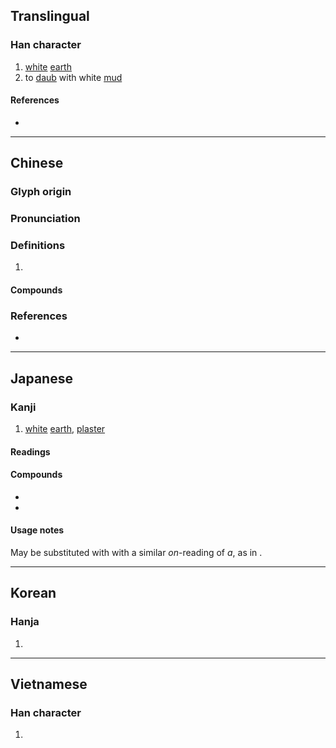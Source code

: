 {{also|垩|聖}}
{{character info/new}}
==Translingual==

===Han character===
{{Han char|rn=32|rad=土|as=08|sn=11|four=10104|canj=MMG|ids=⿱亞土}}

# [[white]] [[earth]]
# to [[daub]] with white [[mud]]

====References====
* {{Han ref|kx=0232.080|dkj=05215|dj=0469.100|hdz=10449.060|uh=580A|ud=22538|bh=B0EE|bd=45294}}

----

==Chinese==
{{zh-forms|s=垩}}

===Glyph origin===
{{Han etym}}

===Pronunciation===
{{zh-pron
|m=è
|c=ok3
|mc=y
|oc=y
|cat=
}}

===Definitions===
{{zh-hanzi}}

# {{rfdef|zh}}

====Compounds====
{{zh-der|堊帚|堊慢|堊室|白堊系|白堊紀|白堊|黃堊|黝堊}}

===References===
* {{R:yue:mfccd}}

----

==Japanese==

===Kanji===
{{ja-kanji|grade=uc|rs=土08}}

# [[white]] [[earth]], [[plaster]]

====Readings====
{{rfv-pron|ja}}
{{ja-readings
|goon=あく
|kanon=あく
|kanyoon=あ<!--
|on=お<を
-->|kun=いろつち-, しらつち-, しろつち-
}}

====Compounds====
* {{ja-r|丹堊|たんあく}}
* {{ja-r|白%堊|はく%あ|[[chalk]]}}

====Usage notes====
May be substituted with {{ja-l|亜}} with a similar ''on''-reading of ''a'', as in {{m|ja|白亜|tr=hakua}}.

----

==Korean==

===Hanja===
{{ko-hanja|hangeul=악|rv=ak|mr=ak}}

# {{rfdef|ko|sort=土08}}

----

==Vietnamese==

===Han character===
{{vi-hantu|[[ác]]|rs=土08}}

# {{rfdef|vi|sort=土08}}